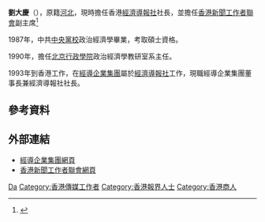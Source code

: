 '''劉大慶'''（{{bd|1950年|}}），原籍[[河北|河北]]，現時擔任香港[[經濟導報社|經濟導報社]]社長，並擔任[[香港新聞工作者聯會|香港新聞工作者聯會]]副主席<ref>{{Cite web |url=http://paper.wenweipo.com/2008/06/20/AY0806200012.htm |title=新聞聯理事會換屆 |accessdate=2009-08-04 |archive-date=2014-11-02 |archive-url=https://web.archive.org/web/20141102131932/http://paper.wenweipo.com/2008/06/20/AY0806200012.htm |dead-url=no }}</ref>

1987年，中共[[中央黨校|中央黨校]]政治經濟學畢業，考取碩士資格。

1990年，擔任[[北京行政學院|北京行政學院]]政治經濟學教研室系主任。

1993年到香港工作，在[[經導企業集團|經導企業集團]]屬於[[經濟導報社|經濟導報社]]工作，現職經導企業集團董事長兼經濟導報社社長。

==參考資料==
{{reflist}}

==外部連結==
* [http://www.eiahk.com/ 經導企業集團網頁] {{Wayback|url=http://www.eiahk.com/ |date=20200618050032 }}
* [https://web.archive.org/web/20090530152441/http://www.hkfj.org/index.php 香港新聞工作者聯會網頁]

{{Authority control}}
{{DEFAULTSORT:Liu刘}}
[[Category:刘姓|Da]]
[[Category:香港傳媒工作者|Category:香港傳媒工作者]]
[[Category:香港報界人士|Category:香港報界人士]]
[[Category:香港商人|Category:香港商人]]